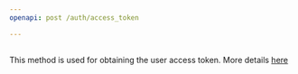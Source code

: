 ---
openapi: post /auth/access_token

---

##
This method is used for obtaining the user access token. More details [here](/documentation-v4/user-auth)